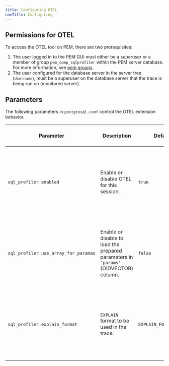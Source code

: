 ```yaml
---
title: Configuring OTEL
navTitle: Configuring
---
```



## Permissions for OTEL

To access the OTEL tool on PEM, there are two prerequisites:

1. The user logged in to the PEM GUI must either be a superuser or a member of group `pem_comp_sqlprofiler` within the PEM server database. For more information, see [pem groups](/pem/latest/managing_pem_server/#using-pem-predefined-roles-to-manage-access-to-pem-functionality).
1. The user configured for the database server in the server tree (`Username`), must be a superuser on the database server that the trace is being run on (monitored server).

## Parameters

The following parameters in `postgresql.conf` control the OTEL extension behavior.

| Parameter                            | Description                                                                         | Default               | Reload or restart                                               |
|--------------------------------------|-------------------------------------------------------------------------------------|-----------------------|-----------------------------------------------------------------|
| `sql_profiler.enabled`               | Enable or disable OTEL for this session.                                    | `true`                | No need to restart or reload, can be set by anyone at any time. |
| `sql_profiler.use_array_for_paramas` | Enable or disable to load the prepared parameters in `'params'` (OIDVECTOR) column. | `false`               | No need to restart or reload, can be set by anyone at any time. |
| `sql_profiler.explain_format`        | `EXPLAIN` format to be used in the trace.                                           | `EXPLAIN_FORMAT_TEXT` | No need to restart or reload, can be set by anyone at any time. |